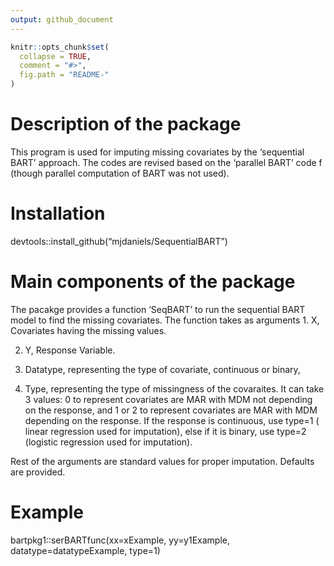 ```yaml
---
output: github_document
---
```


<!-- README.md is generated from README.Rmd. Please edit that file -->

```r
knitr::opts_chunk$set(
  collapse = TRUE,
  comment = "#>",
  fig.path = "README-"
)
```
# Description of the package

This program is used for imputing missing covariates by the 'sequential BART' approach. The codes are revised based on the 'parallel BART' code f (though parallel computation of BART was not used).

# Installation 

devtools::install_github("mjdaniels/SequentialBART")

# Main components of the package

The pacakge provides a function 'SeqBART' to run the sequential BART model to find the missing covariates. The function takes as arguments
1. X, Covariates having the missing values. 

2. Y, Response Variable.

3. Datatype, representing the type of covariate, continuous or binary,

4. Type, representing the type of missingness of the covaraites. It can take 3 values: 0 to represent covariates are MAR with MDM not depending on the response, and 1 or 2 to represent covariates are MAR with MDM depending on the response. If the response is continuous, use type=1 ( linear regression used for imputation), else if it is binary, use type=2 (logistic regression used for imputation).


Rest of the arguments are standard values for proper imputation. Defaults are provided.
 

# Example


bartpkg1::serBARTfunc(xx=xExample, yy=y1Example, datatype=datatypeExample, type=1)


